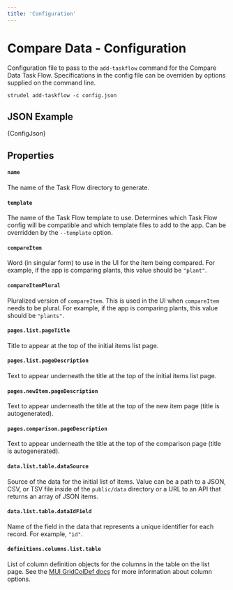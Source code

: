 ```yaml
---
title: 'Configuration'
---
```



# Compare Data - Configuration

Configuration file to pass to the `add-taskflow` command for the Compare Data Task Flow. Specifications in the config file can be overriden by options supplied on the command line.

```
strudel add-taskflow -c config.json
```

## JSON Example

<CodeBlock language="json">{ConfigJson}</CodeBlock>

## Properties

#### `name`

The name of the Task Flow directory to generate.

#### `template`

The name of the Task Flow template to use. Determines which Task Flow config will be compatible and which template files to add to the app. Can be overridden by the `--template` option.

#### `compareItem`

Word (in singular form) to use in the UI for the item being compared. For example, if the app is comparing plants, this value should be `"plant"`.

#### `compareItemPlural`

Pluralized version of `compareItem`. This is used in the UI when `compareItem` needs to be plural. For example, if the app is comparing plants, this value should be `"plants"`.

#### `pages.list.pageTitle`

Title to appear at the top of the initial items list page.

#### `pages.list.pageDescription`

Text to appear underneath the title at the top of the initial items list page.

#### `pages.newItem.pageDescription`

Text to appear underneath the title at the top of the new item page (title is autogenerated).

#### `pages.comparison.pageDescription`

Text to appear underneath the title at the top of the comparison page (title is autogenerated).

#### `data.list.table.dataSource`

Source of the data for the initial list of items. Value can be a path to a JSON, CSV, or TSV file inside of the `public/data` directory or a URL to an API that returns an array of JSON items.

#### `data.list.table.dataIdField`

Name of the field in the data that represents a unique identifier for each record. For example, `"id"`.

#### `definitions.columns.list.table`

List of column definition objects for the columns in the table on the list page. See the [MUI GridColDef docs](https://mui.com/x/api/data-grid/grid-col-def/) for more information about column options.
